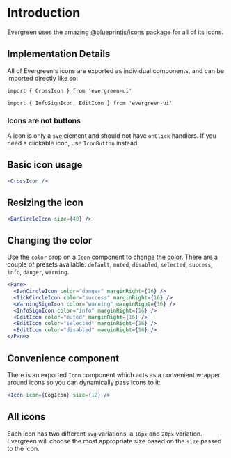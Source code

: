 # Introduction

Evergreen uses the amazing [@blueprintjs/icons](https://blueprintjs.com/docs/#icons) package for all of its icons.

## Implementation Details

All of Evergreen's icons are exported as individual components, and can be imported directly like so:

 `import { CrossIcon } from 'evergreen-ui'`

 `import { InfoSignIcon, EditIcon } from 'evergreen-ui'`


### Icons are not buttons

A icon is only a `svg` element and should not have `onClick` handlers.
If you need a clickable icon, use `IconButton` instead.

## Basic icon usage

```jsx
<CrossIcon />
```

## Resizing the icon

```jsx
<BanCircleIcon size={40} />
```

## Changing the color

Use the `color` prop on a `Icon` component to change the color.
There are a couple of presets available: `default`, `muted`, `disabled`, `selected`, `success`, `info`, `danger`, `warning`.

```jsx
<Pane>
  <BanCircleIcon color="danger" marginRight={16} />
  <TickCircleIcon color="success" marginRight={16} />
  <WarningSignIcon color="warning" marginRight={16} />
  <InfoSignIcon color="info" marginRight={16} />
  <EditIcon color="muted" marginRight={16} />
  <EditIcon color="selected" marginRight={16} />
  <EditIcon color="disabled" marginRight={16} />
</Pane>
```

## Convenience component

There is an exported `Icon` component which acts as a convenient wrapper around icons so you can dynamically pass icons to it:

```jsx
<Icon icon={CogIcon} size={12} />
```

## All icons

Each icon has two different `svg` variations, a `16px` and `20px` variation.
Evergreen will choose the most appropriate size based on the `size` passed to the icon.
